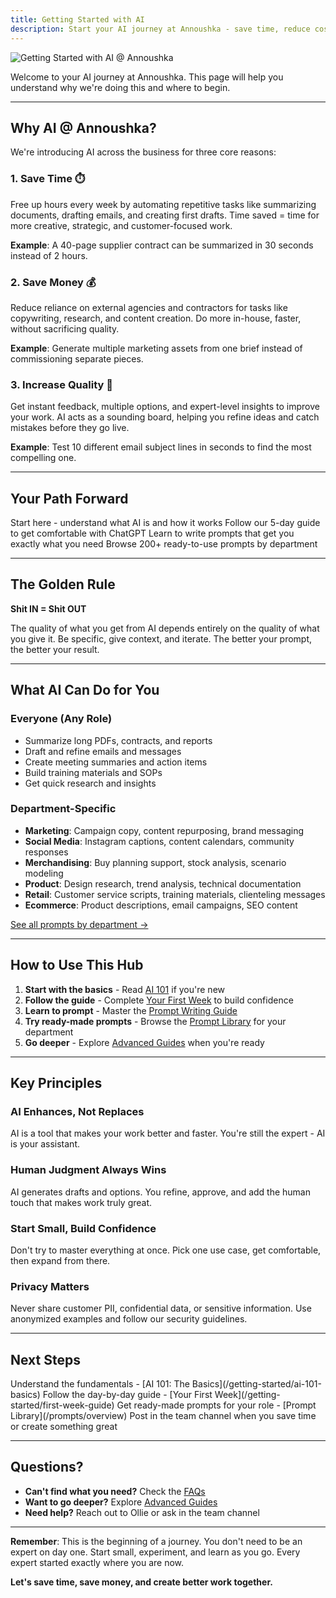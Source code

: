 ```yaml
---
title: Getting Started with AI
description: Start your AI journey at Annoushka - save time, reduce costs, and improve quality
---
```


<Frame>
  <img src="https://res.cloudinary.com/dqv6k4ijy/image/upload/v1760689731/ChatGPT_Image_Oct_17_2025_09_28_43_AM_kvzqyf.png" alt="Getting Started with AI @ Annoushka" />
</Frame>

Welcome to your AI journey at Annoushka. This page will help you understand why we're doing this and where to begin.

---

## Why AI @ Annoushka?

We're introducing AI across the business for three core reasons:

### 1. Save Time ⏱️
Free up hours every week by automating repetitive tasks like summarizing documents, drafting emails, and creating first drafts. Time saved = time for more creative, strategic, and customer-focused work.

**Example**: A 40-page supplier contract can be summarized in 30 seconds instead of 2 hours.

### 2. Save Money 💰
Reduce reliance on external agencies and contractors for tasks like copywriting, research, and content creation. Do more in-house, faster, without sacrificing quality.

**Example**: Generate multiple marketing assets from one brief instead of commissioning separate pieces.

### 3. Increase Quality 🎯
Get instant feedback, multiple options, and expert-level insights to improve your work. AI acts as a sounding board, helping you refine ideas and catch mistakes before they go live.

**Example**: Test 10 different email subject lines in seconds to find the most compelling one.

---

## Your Path Forward

<CardGroup cols={2}>
  <Card title="Brand New to AI?" icon="seedling" href="/getting-started/ai-101-basics">
    Start here - understand what AI is and how it works
  </Card>
  <Card title="Ready to Try It?" icon="rocket" href="/getting-started/first-week-guide">
    Follow our 5-day guide to get comfortable with ChatGPT
  </Card>
  <Card title="Want Great Results?" icon="wand-magic-sparkle" href="/getting-started/prompt-writing-guide">
    Learn to write prompts that get you exactly what you need
  </Card>
  <Card title="Find Prompts for Your Role" icon="book-open" href="/prompts/overview">
    Browse 200+ ready-to-use prompts by department
  </Card>
</CardGroup>

---

## The Golden Rule

**Shit IN = Shit OUT**

The quality of what you get from AI depends entirely on the quality of what you give it. Be specific, give context, and iterate. The better your prompt, the better your result.

---

## What AI Can Do for You

### Everyone (Any Role)
- Summarize long PDFs, contracts, and reports
- Draft and refine emails and messages
- Create meeting summaries and action items
- Build training materials and SOPs
- Get quick research and insights

### Department-Specific
- **Marketing**: Campaign copy, content repurposing, brand messaging
- **Social Media**: Instagram captions, content calendars, community responses
- **Merchandising**: Buy planning support, stock analysis, scenario modeling
- **Product**: Design research, trend analysis, technical documentation
- **Retail**: Customer service scripts, training materials, clienteling messages
- **Ecommerce**: Product descriptions, email campaigns, SEO content

[See all prompts by department →](/prompts/overview)

---

## How to Use This Hub

1. **Start with the basics** - Read [AI 101](/getting-started/ai-101-basics) if you're new
2. **Follow the guide** - Complete [Your First Week](/getting-started/first-week-guide) to build confidence
3. **Learn to prompt** - Master the [Prompt Writing Guide](/getting-started/prompt-writing-guide)
4. **Try ready-made prompts** - Browse the [Prompt Library](/prompts/overview) for your department
5. **Go deeper** - Explore [Advanced Guides](/guides/deep-research) when you're ready

---

## Key Principles

### AI Enhances, Not Replaces
AI is a tool that makes your work better and faster. You're still the expert - AI is your assistant.

### Human Judgment Always Wins
AI generates drafts and options. You refine, approve, and add the human touch that makes work truly great.

### Start Small, Build Confidence
Don't try to master everything at once. Pick one use case, get comfortable, then expand from there.

### Privacy Matters
Never share customer PII, confidential data, or sensitive information. Use anonymized examples and follow our security guidelines.

---

## Next Steps

<Steps>
  <Step title="Read AI 101">
    Understand the fundamentals - [AI 101: The Basics](/getting-started/ai-101-basics)
  </Step>
  <Step title="Try Your First Prompt">
    Follow the day-by-day guide - [Your First Week](/getting-started/first-week-guide)
  </Step>
  <Step title="Find Your Prompts">
    Get ready-made prompts for your role - [Prompt Library](/prompts/overview)
  </Step>
  <Step title="Share Your Wins">
    Post in the team channel when you save time or create something great
  </Step>
</Steps>

---

## Questions?

- **Can't find what you need?** Check the [FAQs](/resources/faqs)
- **Want to go deeper?** Explore [Advanced Guides](/guides/deep-research)
- **Need help?** Reach out to Ollie or ask in the team channel

---

**Remember**: This is the beginning of a journey. You don't need to be an expert on day one. Start small, experiment, and learn as you go. Every expert started exactly where you are now.

**Let's save time, save money, and create better work together.**
